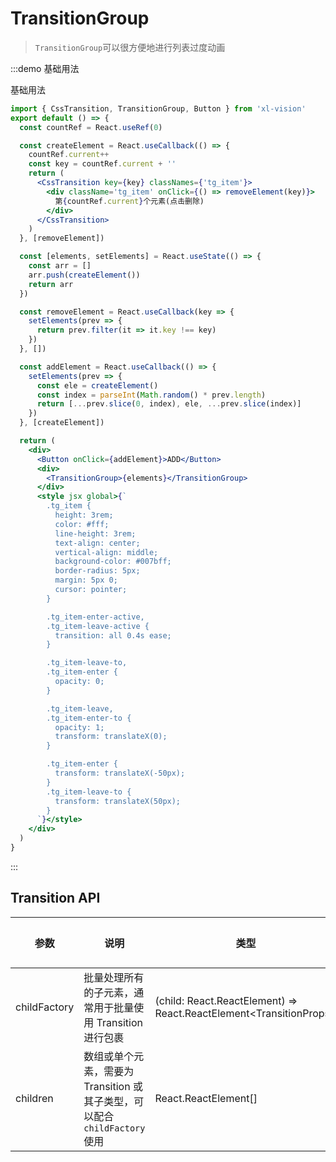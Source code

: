 # TransitionGroup

> `TransitionGroup`可以很方便地进行列表过度动画

:::demo 基础用法

基础用法

```jsx
import { CssTransition, TransitionGroup, Button } from 'xl-vision'
export default () => {
  const countRef = React.useRef(0)

  const createElement = React.useCallback(() => {
    countRef.current++
    const key = countRef.current + ''
    return (
      <CssTransition key={key} classNames={'tg_item'}>
        <div className='tg_item' onClick={() => removeElement(key)}>
          第{countRef.current}个元素(点击删除)
        </div>
      </CssTransition>
    )
  }, [removeElement])

  const [elements, setElements] = React.useState(() => {
    const arr = []
    arr.push(createElement())
    return arr
  })

  const removeElement = React.useCallback(key => {
    setElements(prev => {
      return prev.filter(it => it.key !== key)
    })
  }, [])

  const addElement = React.useCallback(() => {
    setElements(prev => {
      const ele = createElement()
      const index = parseInt(Math.random() * prev.length)
      return [...prev.slice(0, index), ele, ...prev.slice(index)]
    })
  }, [createElement])

  return (
    <div>
      <Button onClick={addElement}>ADD</Button>
      <div>
        <TransitionGroup>{elements}</TransitionGroup>
      </div>
      <style jsx global>{`
        .tg_item {
          height: 3rem;
          color: #fff;
          line-height: 3rem;
          text-align: center;
          vertical-align: middle;
          background-color: #007bff;
          border-radius: 5px;
          margin: 5px 0;
          cursor: pointer;
        }

        .tg_item-enter-active,
        .tg_item-leave-active {
          transition: all 0.4s ease;
        }

        .tg_item-leave-to,
        .tg_item-enter {
          opacity: 0;
        }

        .tg_item-leave,
        .tg_item-enter-to {
          opacity: 1;
          transform: translateX(0);
        }

        .tg_item-enter {
          transform: translateX(-50px);
        }
        .tg_item-leave-to {
          transform: translateX(50px);
        }
      `}</style>
    </div>
  )
}
```

:::

## Transition API

| 参数 | 说明 | 类型 | 可选值 | 默认值 | 是否必填 |
| --- | --- | --- | --- | --- | --- |
| childFactory | 批量处理所有的子元素，通常用于批量使用 Transition 进行包裹 | (child: React.ReactElement) => React.ReactElement&#x3C;TransitionProps&#x3E; | - | (child: React.ReactElement) => child | false |
| children | 数组或单个元素，需要为 Transition 或其子类型，可以配合`childFactory`使用 | React.ReactElement[] | - | — | true |
